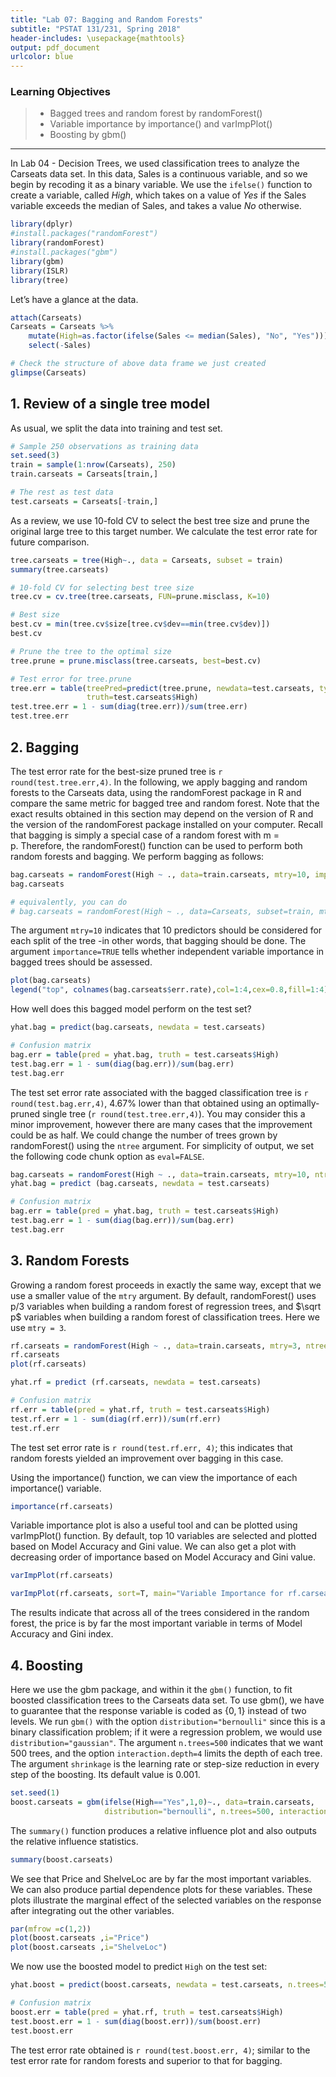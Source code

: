 ```yaml
---
title: "Lab 07: Bagging and Random Forests"
subtitle: "PSTAT 131/231, Spring 2018"
header-includes: \usepackage{mathtools}
output: pdf_document
urlcolor: blue
---
```


### Learning Objectives
> - Bagged trees and random forest by randomForest()
> - Variable importance by importance() and varImpPlot()
> - Boosting by gbm()

------
In Lab 04 - Decision Trees, we used classification trees to analyze the Carseats data set. In this data, Sales is a continuous variable, and so we begin by recoding it as a binary variable. We use the `ifelse()` function to create a variable, called _High_, which takes on a value of _Yes_ if the Sales variable exceeds the median of Sales, and takes a value _No_ otherwise.

```r
library(dplyr)
#install.packages("randomForest")
library(randomForest)
#install.packages("gbm")
library(gbm)
library(ISLR)
library(tree)
```

Let's have a glance at the data.
```r
attach(Carseats)
Carseats = Carseats %>% 
    mutate(High=as.factor(ifelse(Sales <= median(Sales), "No", "Yes"))) %>%
    select(-Sales)

# Check the structure of above data frame we just created
glimpse(Carseats)
```

## 1. Review of a single tree model

As usual, we split the data into training and test set.
```r
# Sample 250 observations as training data
set.seed(3)
train = sample(1:nrow(Carseats), 250)
train.carseats = Carseats[train,]

# The rest as test data
test.carseats = Carseats[-train,]
```

As a review, we use 10-fold CV to select the best tree size and prune the original large tree to this target number. We calculate the test error rate for future comparison.

```r
tree.carseats = tree(High~., data = Carseats, subset = train) 
summary(tree.carseats)

# 10-fold CV for selecting best tree size
tree.cv = cv.tree(tree.carseats, FUN=prune.misclass, K=10)

# Best size 
best.cv = min(tree.cv$size[tree.cv$dev==min(tree.cv$dev)])
best.cv

# Prune the tree to the optimal size
tree.prune = prune.misclass(tree.carseats, best=best.cv)

# Test error for tree.prune
tree.err = table(treePred=predict(tree.prune, newdata=test.carseats, type="class"), 
                 truth=test.carseats$High)
test.tree.err = 1 - sum(diag(tree.err))/sum(tree.err)
test.tree.err
```

## 2. Bagging 

The test error rate for the best-size pruned tree is `r round(test.tree.err,4)`. In the following, we apply bagging and random forests to the Carseats data, using the randomForest package in R and compare the same metric for bagged tree and random forest. Note that the exact results obtained in this section may depend on the version of R and the version of the randomForest package installed on your computer. Recall that bagging is simply a special case of a random forest with m = p. Therefore, the randomForest() function can be used to perform both random forests and bagging. We perform bagging as follows:

```r
bag.carseats = randomForest(High ~ ., data=train.carseats, mtry=10, importance=TRUE)
bag.carseats

# equivalently, you can do 
# bag.carseats = randomForest(High ~ ., data=Carseats, subset=train, mtry=4, importance=TRUE)
```

The argument `mtry=10` indicates that 10 predictors should be considered for each split of the tree -in other words, that bagging should be done. The argument `importance=TRUE` tells whether independent variable importance in bagged trees should be assessed. 

```r
plot(bag.carseats)
legend("top", colnames(bag.carseats$err.rate),col=1:4,cex=0.8,fill=1:4)
```

How well does this bagged model perform on the test set?

```r
yhat.bag = predict(bag.carseats, newdata = test.carseats)

# Confusion matrix
bag.err = table(pred = yhat.bag, truth = test.carseats$High)
test.bag.err = 1 - sum(diag(bag.err))/sum(bag.err)
test.bag.err
```

The test set error rate associated with the bagged classification tree is `r round(test.bag.err,4)`, 4.67% lower than that obtained using an optimally-pruned single tree (`r round(test.tree.err,4)`). You may consider this a minor improvement, however there are many cases that the improvement could be as half. We could change the number of trees grown by randomForest() using the `ntree` argument. For simplicity of output, we set the following code chunk option as `eval=FALSE`.

```r
bag.carseats = randomForest(High ~ ., data=train.carseats, mtry=10, ntree=700,importance=TRUE)
yhat.bag = predict (bag.carseats, newdata = test.carseats)

# Confusion matrix
bag.err = table(pred = yhat.bag, truth = test.carseats$High)
test.bag.err = 1 - sum(diag(bag.err))/sum(bag.err)
test.bag.err
```

## 3. Random Forests

Growing a random forest proceeds in exactly the same way, except that we use a smaller value of the `mtry` argument. By default, randomForest() uses p/3 variables when building a random forest of regression trees, and $\sqrt p$ variables when building a random forest of classification trees. Here we use `mtry = 3`.

```r
rf.carseats = randomForest(High ~ ., data=train.carseats, mtry=3, ntree=500, importance=TRUE)
rf.carseats
plot(rf.carseats)

yhat.rf = predict (rf.carseats, newdata = test.carseats)

# Confusion matrix
rf.err = table(pred = yhat.rf, truth = test.carseats$High)
test.rf.err = 1 - sum(diag(rf.err))/sum(rf.err)
test.rf.err
```

The test set error rate is `r round(test.rf.err, 4)`; this indicates that random forests yielded an improvement over bagging in this case.

Using the importance() function, we can view the importance of each importance() variable.

```r
importance(rf.carseats)
```

Variable importance plot is also a useful tool and can be plotted using varImpPlot() function. By default, top 10 variables are selected and plotted based on Model Accuracy and Gini value. We can also get a plot with decreasing order of importance based on Model Accuracy and Gini value.

```r
varImpPlot(rf.carseats)

varImpPlot(rf.carseats, sort=T, main="Variable Importance for rf.carseats", n.var=5)
```

The results indicate that across all of the trees considered in the random forest, the price is by far the most important variable in terms of Model Accuracy and Gini index.

## 4. Boosting

Here we use the gbm package, and within it the `gbm()` function, to fit boosted classification trees to the Carseats data set. To use gbm(), we have to guarantee that the response variable is coded as $\{0, 1\}$ instead of two levels. We run `gbm()` with the option `distribution="bernoulli"` since this is a binary classification problem; if it were a regression problem, we would use `distribution="gaussian"`. The argument `n.trees=500` indicates that we want 500 trees, and the option `interaction.depth=4` limits the depth of each tree. The argument `shrinkage` is the learning rate or step-size reduction in every step of the boosting. Its default value is 0.001.

```r
set.seed(1)
boost.carseats = gbm(ifelse(High=="Yes",1,0)~., data=train.carseats, 
                     distribution="bernoulli", n.trees=500, interaction.depth=4)
```

The `summary()` function produces a relative influence plot and also outputs the relative influence statistics.

```r
summary(boost.carseats)
```

We see that Price and ShelveLoc are by far the most important variables. We can also produce partial dependence plots for these variables. These plots illustrate the marginal effect of the selected variables on the response after integrating out the other variables. 

```r
par(mfrow =c(1,2))
plot(boost.carseats ,i="Price")
plot(boost.carseats ,i="ShelveLoc")
```

We now use the boosted model to predict `High` on the test set:

```r
yhat.boost = predict(boost.carseats, newdata = test.carseats, n.trees=500)

# Confusion matrix
boost.err = table(pred = yhat.rf, truth = test.carseats$High)
test.boost.err = 1 - sum(diag(boost.err))/sum(boost.err)
test.boost.err
```

The test error rate obtained is `r round(test.boost.err, 4)`; similar to the test error rate for random forests
and superior to that for bagging. 